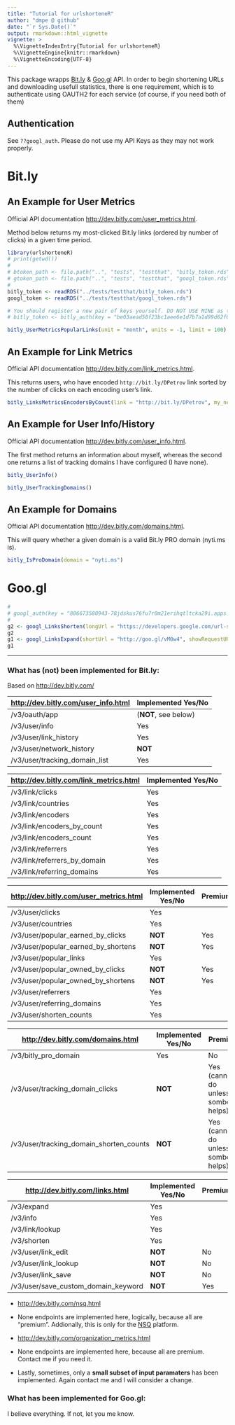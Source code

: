 ```yaml
---
title: "Tutorial for urlshorteneR"
author: "dmpe @ github"
date: "`r Sys.Date()`"
output: rmarkdown::html_vignette
vignette: >
  %\VignetteIndexEntry{Tutorial for urlshorteneR}
  %\VignetteEngine{knitr::rmarkdown}
  %\VignetteEncoding{UTF-8}
---
```

  
This package wrapps [Bit.ly](https://www.bitly.com) & [Goo.gl](https://goo.gl) API. In order to begin shortening URLs and downloading usefull statistics, there is one requirement, which is to authenticate using OAUTH2 for each service (of course, if you need both of them) 
  
## Authentication

See `??googl_auth`. Please do not use my API Keys as they may not work properly. 
  
# Bit.ly
  
## An Example for User Metrics
  
Official API documentation <http://dev.bitly.com/user_metrics.html>.
  
Method below returns my most-clicked Bit.ly links (ordered by number of clicks) in a given time period.
  
```r
library(urlshorteneR)
# print(getwd())
# 
# btoken_path <- file.path("..", "tests", "testthat", "bitly_token.rds")
# gtoken_path <- file.path("..", "tests", "testthat", "googl_token.rds")
# 
bitly_token <- readRDS("../tests/testthat/bitly_token.rds")
googl_token <- readRDS("../tests/testthat/googl_token.rds")

# You should register a new pair of keys yourself. DO NOT USE MINE as this may not work. 
# bitly_token <- bitly_auth(key = "be03aead58f23bc1aee6e1d7b7a1d99d62f0ede8", secret = "b7e4abaf8b26ec4daa92b1e64502736f5cd78899")

bitly_UserMetricsPopularLinks(unit = "month", units = -1, limit = 100)
```


## An Example for Link Metrics

Official API documentation <http://dev.bitly.com/link_metrics.html>.

This returns users, who have encoded `http://bit.ly/DPetrov` link sorted by the number of clicks on each encoding user's link.

```r
bitly_LinksMetricsEncodersByCount(link = "http://bit.ly/DPetrov", my_network = "false", limit = 100)
```


## An Example for User Info/History

Official API documentation <http://dev.bitly.com/user_info.html>. 

The first method returns an information about myself, whereas the second one returns a list of tracking domains I have configured (I have none).

```r
bitly_UserInfo()

bitly_UserTrackingDomains()
```


## An Example for Domains

Official API documentation <http://dev.bitly.com/domains.html>. 

This will query whether a given domain is a valid Bit.ly PRO domain (nyti.ms is). 

```r
bitly_IsProDomain(domain = "nyti.ms")
```

# Goo.gl

```r
#
# googl_auth(key = "806673580943-78jdskus76fu7r0m21erihqtltcka29i.apps.googleusercontent.com", secret = "qItL-PZnm8GFxUOYM0zPVr_t")
#
g2 <- googl_LinksShorten(longUrl = "https://developers.google.com/url-shortener/v1/url/insert")
g2
g1 <- googl_LinksExpand(shortUrl = "http://goo.gl/vM0w4", showRequestURL = F)
g1
```


-------------

### What has (not) been implemented for Bit.ly:

Based on <http://dev.bitly.com/>

<http://dev.bitly.com/user_info.html>  | Implemented Yes/No
------------- | -------------
/v3/oauth/app  | (**NOT**, see below)
/v3/user/info  | Yes
/v3/user/link_history | Yes
/v3/user/network_history  | **NOT**
/v3/user/tracking_domain_list  | Yes

<http://dev.bitly.com/link_metrics.html>  | Implemented Yes/No
------------- | -------------
/v3/link/clicks  | Yes
/v3/link/countries  | Yes
/v3/link/encoders  | Yes
/v3/link/encoders_by_count  | Yes
/v3/link/encoders_count  | Yes
/v3/link/referrers  | Yes
/v3/link/referrers_by_domain  | Yes
/v3/link/referring_domains  | Yes


<http://dev.bitly.com/user_metrics.html> | Implemented Yes/No | Premium
------------- | ------------- | -------------
/v3/user/clicks  | Yes 
/v3/user/countries  | Yes 
/v3/user/popular_earned_by_clicks  | **NOT**  | Yes
/v3/user/popular_earned_by_shortens  | **NOT**  | Yes
/v3/user/popular_links  | Yes
/v3/user/popular_owned_by_clicks  | **NOT**  | Yes
/v3/user/popular_owned_by_shortens | **NOT**  | Yes
/v3/user/referrers  | Yes
/v3/user/referring_domains | Yes
/v3/user/shorten_counts | Yes


<http://dev.bitly.com/domains.html> | Implemented Yes/No | Premium
------------- | ------------- | -------------
/v3/bitly_pro_domain  | Yes | No
/v3/user/tracking_domain_clicks  | **NOT** | Yes (cannot do unless sombody helps)
/v3/user/tracking_domain_shorten_counts  | **NOT** | Yes (cannot do unless sombody helps)


<http://dev.bitly.com/links.html> | Implemented Yes/No | Premium
------------- | ------------- | -------------
/v3/expand  | Yes 
/v3/info  | Yes 
/v3/link/lookup  |  Yes
/v3/shorten  | Yes  
/v3/user/link_edit  | **NOT**  | No
/v3/user/link_lookup  | **NOT**  | No
/v3/user/link_save | **NOT**  | No
/v3/user/save_custom_domain_keyword | **NOT**  | Yes

- <http://dev.bitly.com/nsq.html>  
+ None endpoints are implemented here, logically, because all are "premium". Addionally, this is only for the [NSQ](http://nsq.io/) platform.

- <http://dev.bitly.com/organization_metrics.html>
+ None endpoints are implemented here, because all are premium. Contact me if you need it. 

- Lastly, sometimes, only a **small subset of input paramaters** has been implemented. Again contact me and I will consider a change. 

### What has been implemented for Goo.gl:

I believe everything. If not, let you me know.

